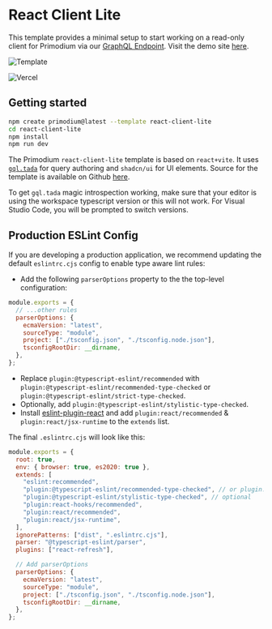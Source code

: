 # React Client Lite

This template provides a minimal setup to start working on a read-only client for Primodium via our [GraphQL Endpoint](./creating-dashboards.mdx). Visit the demo site [here](https://template-react-client-lite.vercel.app/).

![Template](../public/tooling/react-client-lite/template.png)

![Vercel](https://therealsujitk-vercel-badge.vercel.app/?app=template-react-client-lite)

## Getting started

```bash copy
npm create primodium@latest --template react-client-lite
cd react-client-lite
npm install
npm run dev
```

The Primodium `react-client-lite` template is based on `react+vite`. It uses [`gql.tada`](https://gql-tada.0no.co/) for query authoring and `shadcn/ui` for UI elements. Source for the template is available on Github [here](https://github.com/primodiumxyz/create-primodium/tree/main/template-react-client-lite).

To get `gql.tada` magic introspection working, make sure that your editor is using the workspace typescript version or this will not work. For Visual Studio Code, you will be prompted to switch versions.

## Production ESLint Config

If you are developing a production application, we recommend updating the default `eslintrc.cjs` config to enable type aware lint rules:

- Add the following `parserOptions` property to the the top-level configuration:

```js filename=".eslintrc.cjs" showLineNumbers {13-18} copy
module.exports = {
  // ...other rules
  parserOptions: {
    ecmaVersion: "latest",
    sourceType: "module",
    project: ["./tsconfig.json", "./tsconfig.node.json"],
    tsconfigRootDir: __dirname,
  },
};
```

- Replace `plugin:@typescript-eslint/recommended` with `plugin:@typescript-eslint/recommended-type-checked` or `plugin:@typescript-eslint/strict-type-checked`.
- Optionally, add `plugin:@typescript-eslint/stylistic-type-checked`.
- Install [eslint-plugin-react](https://github.com/jsx-eslint/eslint-plugin-react) and add `plugin:react/recommended` & `plugin:react/jsx-runtime` to the `extends` list.

The final `.eslintrc.cjs` will look like this:

```js filename=".eslintrc.cjs" showLineNumbers {6-7,9-10,16-22} copy
module.exports = {
  root: true,
  env: { browser: true, es2020: true },
  extends: [
    "eslint:recommended",
    "plugin:@typescript-eslint/recommended-type-checked", // or plugin:@typescript-eslint/strict-type-checked
    "plugin:@typescript-eslint/stylistic-type-checked", // optional
    "plugin:react-hooks/recommended",
    "plugin:react/recommended",
    "plugin:react/jsx-runtime",
  ],
  ignorePatterns: ["dist", ".eslintrc.cjs"],
  parser: "@typescript-eslint/parser",
  plugins: ["react-refresh"],

  // Add parserOptions
  parserOptions: {
    ecmaVersion: "latest",
    sourceType: "module",
    project: ["./tsconfig.json", "./tsconfig.node.json"],
    tsconfigRootDir: __dirname,
  },
};
```
